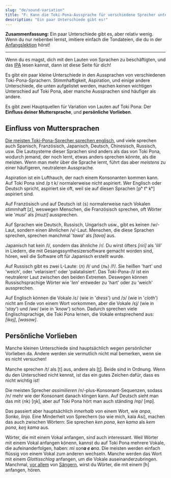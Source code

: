 ```yaml
---
slug: "de/sound-variation"
title: "F: Kann die Toki-Pona-Aussprache für verschiedene Sprecher unterschiedlich sein?"
description: "Ein paar Unterschiede gibt es!"
---
```



**Zusammenfassung:** Ein paar Unterschiede gibt es, aber relativ wenig. Wenn du nur nebenbei lernst, imitiere einfach die Tondateien, die du in der [Anfangslektion](/de/01) hörst!

*** 

Wenn du es magst, dich mit den Lauten von Sprachen zu beschäftigten, und das [IPA](https://de.wikipedia.org/wiki/Internationales_Phonetisches_Alphabet) lesen kannst, dann ist diese Seite für dich!

Es gibt ein paar kleine Unterschiede in den Aussprachen von verschiedenen Toki-Pona-Sprachern. Stimmhaftigkeit, Aspiration, und einige andere Unterschiede, die unten aufgelistet werden, machen keinen wichtigen Unterschied auf Toki Pona, aber manche Aussprachen sind häufiger als andere.

Es gibt zwei Hauptquellen für Variation von Lauten auf Toki Pona: Der **Einfluss deiner Muttersprache**, und **persönliche Vorlieben**.

## Einfluss von Muttersprachen

[Die meisten Toki-Pona-Sprecher sprechen englisch](https://tokiponacensus.github.io/results2022/#what-languages-do-tokiponists-know), und viele sprechen auch Spanisch, Französisch, Japanisch, Deutsch, Chinesisch, Russisch, usw. Die Lautsysteme dieser Sprachen sind anders als das von Toki Pona, wodurch jemand, der noch lernt, etwas anders sprechen könnte, als die meisten. Wenn man mehr über die Sprache lernt, führt das aber _meistens_ zu einer häufigeren, neutraleren Aussprache.

Aspiration ist ein Lufthauch, der nach einem Konsonanten kommen kann. Auf Toki Pona sind /p t k/ normalerweise nicht aspiriert. Wer Englisch oder Deutsch spricht, aspiriert sie oft, weil sie auf diesen Sprachen [pʰ tʰ kʰ] aspiriert sind.

Auf Französisch und auf Deutsch ist ⟨s⟩ normalerweise nach Vokalen stimmhaft [z], weswegen Menschen, die Französisch sprechen, oft Wörter wie '*musi*' als *[muzi]* aussprechen.

Auf Sprachen wie Deutsch, Russisch, Ungarisch usw., gibt es keinen /w/-Laut, sondern einen ähnlichen /v/-Laut. Menschen, die diese Sprachen sprechen, sprechen manchmal '*tawa*' als *[tava]* aus.

Japanisch hat kein /l/, sondern das ähnliche /ɾ/. Du wirst öfters *[ɾiɾi]* als '*lili*' in Liedern, die mit Gesangssynthesizersoftware gemacht worden sind, hören, weil die Software oft für Japanisch erstellt wurde.

Auf Russisch gibt es zwei L-Laute: ⟨л⟩ /ɫ/ und ⟨ль⟩ /lʲ/. Sie heißen 'hart' und 'weich', oder 'velarisiert' oder 'palatalisiert'. Das Toki-Pona-/l/ ist ein neutralerer Laut zwischen den beiden Extremen. Deswegen können Russischsprachige Wörter wie '*len*' entweder zu 'hart' oder zu 'weich' aussprechen.

Auf Englisch können die Vokale /ɛ/ (wie in '*dress*') und /ɔ/ (wie in '*cloth*') nicht am Ende von einem Wort vorkommen, aber die Vokale /ɛj/ (wie in '*stay*') und /əw/ (wie in '*know*') schon. Dadurch sprechen viele Englischsprachige, die Toki Pona lernen, die Vokale entsprechend aus: *[ikej]*, *[wasow]*.

## Persönliche Vorlieben

Manche kleinen Unterschiede sind hauptsächlich wegen persönlicher Vorlieben da. Andere werden sie vermutlich nicht mal bemerken, wenn sie es nicht versuchen!

Manche sprechen /t/ als [t] aus, andere als [t̪]. Beide sind in Ordnung. Wenn du den Unterschied nicht kennst, ist das ein gutes Zeichen dafür, dass es nicht wichtig ist!

Die meisten Sprecher *assimilieren* /n/-plus-Konsonant-Sequenzen, sodass /n/ mehr wie der Konsonant danach klingen kann. Auf Deutsch sieht man das mit ⟨nk⟩ [ŋk], aber auf Toki Pona hört man auch ständing /np/ [mp].

Das passiert aber hauptsächlich *innerhalb* von einem Wort, wie *anpa*, *Sonko*, *linja*. Eine Minderheit von Sprechern (so wie mich, kala Asi), machen das auch zwischen Wörtern: Sie sprechen *ken pona*, *ken kama* als *kem pona*, *keŋ kama* aus.

Wörter, die mit einem Vokal anfangen, sind auch interessant. Weil Wörter mit einem Vokal anfangen könenn, kannst du auf Toki Pona mehrere Vokale, die aufeinanderfolgen, haben: *mi son**a e o**na*. Die meisten werden einfach flüssig von einem Vokal zum anderen wechseln. Manche werden das Wort mit einem *Glottisschlag* anfangen, um die Vokale auseinanderzubringen. Manchmal, [vor allem](https://www.youtube.com/watch?v=FimMEOCRWUA) von [Sängern](https://www.youtube.com/watch?v=96PM_jUdS2M), wirst du Wörter, die mit einem [h] anfangen, hören.
